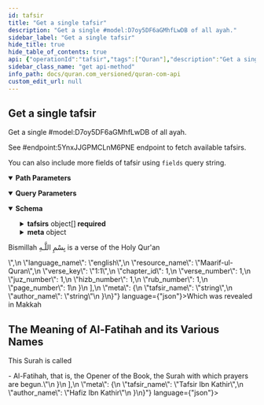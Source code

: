 ```yaml
---
id: tafsir
title: "Get a single tafsir"
description: "Get a single #model:D7oy5DF6aGMhfLwDB of all ayah."
sidebar_label: "Get a single tafsir"
hide_title: true
hide_table_of_contents: true
api: {"operationId":"tafsir","tags":["Quran"],"description":"Get a single #model:D7oy5DF6aGMhfLwDB of all ayah.\n\nSee #endpoint:5YnxJJGPMCLnM6PNE\nendpoint to fetch available tafsirs.\n\nYou can also include more fields of tafsir using `fields` query string.","parameters":[{"name":"fields","in":"query","description":"comma seperated fields of tafsir.","schema":{"type":"string"}},{"name":"chapter_number","in":"query","description":"If you want to get tafsir of a specific surah.","schema":{"type":"integer","minimum":1,"maximum":114}},{"name":"juz_number","in":"query","description":"If you want to get tafsir of a specific juz.","schema":{"type":"integer","minimum":1,"maximum":30}},{"name":"page_number","in":"query","description":"If you want to get tafsir of a Madani Muhsaf page","schema":{"type":"integer","minimum":1,"maximum":604}},{"name":"hizb_number","in":"query","description":"If you want to get tafsir of a specific hizb.","schema":{"type":"integer","minimum":1,"maximum":60}},{"name":"rub_el_hizb_number","in":"query","description":"If you want to get tafsir of a specific Rub el Hizb.","schema":{"type":"integer","minimum":1,"maximum":240}},{"name":"verse_key","in":"query","description":"If you want to get tafsir of a specific ayah.","schema":{"type":"string"}},{"name":"tafsir_id","in":"path","description":"tafsir id","required":true,"schema":{"type":"number"}}],"responses":{"200":{"description":"","content":{"application/json":{"schema":{"type":"object","properties":{"tafsirs":{"type":"array","items":{"title":"Tafsir","type":"object","properties":{"id":{"type":"integer"},"verse_id":{"type":"integer"},"language_id":{"type":"integer"},"text":{"type":"string"},"language_name":{"type":"string"},"resource_name":{"type":"string"},"verse_key":{"type":"string"},"chapter_id":{"type":"integer"},"verse_number":{"type":"integer"},"juz_number":{"type":"integer"},"hizb_number":{"type":"integer"},"rub_el_hizb_number":{"type":"integer"},"page_number":{"type":"integer"}},"example":{"verse_id":1,"language_id":38,"text":"<p>Bismillah بِسْمِ اللَّـهِ is a verse of the Holy Qur'an</p>","language_name":"english","resource_name":"Maarif-ul-Quran","verse_key":"1:1","chapter_id":1,"verse_number":1,"juz_number":1,"hizb_number":1,"rub_number":1,"page_number":1}}},"meta":{"type":"object","properties":{"tafsir_name":{"type":"string"},"author_name":{"nullable":true,"type":"string"}}}},"required":["tafsirs"]},"examples":{"response":{"value":{"tafsirs":[{"resource_id":169,"text":"<h2 class=\"title\">Which was revealed in Makkah</h2><h2 class=\"title\">The Meaning of Al-Fatihah and its Various Names</h2><p>This Surah is called</p><p>-        Al-Fatihah, that is, the Opener of the Book, the Surah with which prayers are begun."}],"meta":{"tafsir_name":"Tafsir Ibn Kathir","author_name":"Hafiz Ibn Kathir"}}}}}}}},"method":"get","path":"/quran/tafsirs/{tafsir_id}","servers":[{"url":"https://api.quran.com/api/v4"}],"info":{"version":"v4","title":"Quran.com API","description":" Documentation of Quran.com v4 API"},"postman":{"name":"Get a single tafsir","description":{"content":"Get a single #model:D7oy5DF6aGMhfLwDB of all ayah.\n\nSee #endpoint:5YnxJJGPMCLnM6PNE\nendpoint to fetch available tafsirs.\n\nYou can also include more fields of tafsir using `fields` query string.","type":"text/plain"},"url":{"path":["quran","tafsirs",":tafsir_id"],"host":["{{baseUrl}}"],"query":[{"disabled":false,"description":{"content":"comma seperated fields of tafsir.","type":"text/plain"},"key":"fields","value":""},{"disabled":false,"description":{"content":"If you want to get tafsir of a specific surah.","type":"text/plain"},"key":"chapter_number","value":""},{"disabled":false,"description":{"content":"If you want to get tafsir of a specific juz.","type":"text/plain"},"key":"juz_number","value":""},{"disabled":false,"description":{"content":"If you want to get tafsir of a Madani Muhsaf page","type":"text/plain"},"key":"page_number","value":""},{"disabled":false,"description":{"content":"If you want to get tafsir of a specific hizb.","type":"text/plain"},"key":"hizb_number","value":""},{"disabled":false,"description":{"content":"If you want to get tafsir of a specific Rub el Hizb.","type":"text/plain"},"key":"rub_el_hizb_number","value":""},{"disabled":false,"description":{"content":"If you want to get tafsir of a specific ayah.","type":"text/plain"},"key":"verse_key","value":""}],"variable":[{"disabled":false,"description":{"content":"(Required) tafsir id","type":"text/plain"},"type":"any","value":"","key":"tafsir_id"}]},"header":[{"key":"Accept","value":"application/json"}],"method":"GET"}}
sidebar_class_name: "get api-method"
info_path: docs/quran.com_versioned/quran-com-api
custom_edit_url: null
---
```



## Get a single tafsir



Get a single #model:D7oy5DF6aGMhfLwDB of all ayah.

See #endpoint:5YnxJJGPMCLnM6PNE
endpoint to fetch available tafsirs.

You can also include more fields of tafsir using `fields` query string.

<details style={{"marginBottom":"1rem"}} data-collapsed={false} open={true}><summary style={{}}><strong>Path Parameters</strong></summary><div><ul><ParamsItem className={"paramsItem"} param={{"name":"tafsir_id","in":"path","description":"tafsir id","required":true,"schema":{"type":"number"}}}></ParamsItem></ul></div></details><details style={{"marginBottom":"1rem"}} data-collapsed={false} open={true}><summary style={{}}><strong>Query Parameters</strong></summary><div><ul><ParamsItem className={"paramsItem"} param={{"name":"fields","in":"query","description":"comma seperated fields of tafsir.","schema":{"type":"string"}}}></ParamsItem><ParamsItem className={"paramsItem"} param={{"name":"chapter_number","in":"query","description":"If you want to get tafsir of a specific surah.","schema":{"type":"integer","minimum":1,"maximum":114}}}></ParamsItem><ParamsItem className={"paramsItem"} param={{"name":"juz_number","in":"query","description":"If you want to get tafsir of a specific juz.","schema":{"type":"integer","minimum":1,"maximum":30}}}></ParamsItem><ParamsItem className={"paramsItem"} param={{"name":"page_number","in":"query","description":"If you want to get tafsir of a Madani Muhsaf page","schema":{"type":"integer","minimum":1,"maximum":604}}}></ParamsItem><ParamsItem className={"paramsItem"} param={{"name":"hizb_number","in":"query","description":"If you want to get tafsir of a specific hizb.","schema":{"type":"integer","minimum":1,"maximum":60}}}></ParamsItem><ParamsItem className={"paramsItem"} param={{"name":"rub_el_hizb_number","in":"query","description":"If you want to get tafsir of a specific Rub el Hizb.","schema":{"type":"integer","minimum":1,"maximum":240}}}></ParamsItem><ParamsItem className={"paramsItem"} param={{"name":"verse_key","in":"query","description":"If you want to get tafsir of a specific ayah.","schema":{"type":"string"}}}></ParamsItem></ul></div></details><div><ApiTabs><TabItem label={"200"} value={"200"}><div></div><div><MimeTabs schemaType={"response"}><TabItem label={"application/json"} value={"application/json"}><SchemaTabs><TabItem label={"Schema"} value={"Schema"}><details style={{}} data-collapsed={false} open={true}><summary style={{"textAlign":"left"}}><strong>Schema</strong></summary><div style={{"textAlign":"left","marginLeft":"1rem"}}></div><ul style={{"marginLeft":"1rem"}}><SchemaItem collapsible={true} className={"schemaItem"}><details style={{}}><summary style={{}}><strong>tafsirs</strong><span style={{"opacity":"0.6"}}> object[]</span><strong style={{"fontSize":"var(--ifm-code-font-size)","color":"var(--openapi-required)"}}> required</strong></summary><div style={{"marginLeft":"1rem"}}><li><div style={{"fontSize":"var(--ifm-code-font-size)","opacity":"0.6","marginLeft":"-.5rem","paddingBottom":".5rem"}}>Array [</div></li><SchemaItem collapsible={false} name={"id"} required={false} schemaName={"integer"} qualifierMessage={undefined} schema={{"type":"integer"}}></SchemaItem><SchemaItem collapsible={false} name={"verse_id"} required={false} schemaName={"integer"} qualifierMessage={undefined} schema={{"type":"integer"}}></SchemaItem><SchemaItem collapsible={false} name={"language_id"} required={false} schemaName={"integer"} qualifierMessage={undefined} schema={{"type":"integer"}}></SchemaItem><SchemaItem collapsible={false} name={"text"} required={false} schemaName={"string"} qualifierMessage={undefined} schema={{"type":"string"}}></SchemaItem><SchemaItem collapsible={false} name={"language_name"} required={false} schemaName={"string"} qualifierMessage={undefined} schema={{"type":"string"}}></SchemaItem><SchemaItem collapsible={false} name={"resource_name"} required={false} schemaName={"string"} qualifierMessage={undefined} schema={{"type":"string"}}></SchemaItem><SchemaItem collapsible={false} name={"verse_key"} required={false} schemaName={"string"} qualifierMessage={undefined} schema={{"type":"string"}}></SchemaItem><SchemaItem collapsible={false} name={"chapter_id"} required={false} schemaName={"integer"} qualifierMessage={undefined} schema={{"type":"integer"}}></SchemaItem><SchemaItem collapsible={false} name={"verse_number"} required={false} schemaName={"integer"} qualifierMessage={undefined} schema={{"type":"integer"}}></SchemaItem><SchemaItem collapsible={false} name={"juz_number"} required={false} schemaName={"integer"} qualifierMessage={undefined} schema={{"type":"integer"}}></SchemaItem><SchemaItem collapsible={false} name={"hizb_number"} required={false} schemaName={"integer"} qualifierMessage={undefined} schema={{"type":"integer"}}></SchemaItem><SchemaItem collapsible={false} name={"rub_el_hizb_number"} required={false} schemaName={"integer"} qualifierMessage={undefined} schema={{"type":"integer"}}></SchemaItem><SchemaItem collapsible={false} name={"page_number"} required={false} schemaName={"integer"} qualifierMessage={undefined} schema={{"type":"integer"}}></SchemaItem><li><div style={{"fontSize":"var(--ifm-code-font-size)","opacity":"0.6","marginLeft":"-.5rem"}}>]</div></li></div></details></SchemaItem><SchemaItem collapsible={true} className={"schemaItem"}><details style={{}}><summary style={{}}><strong>meta</strong><span style={{"opacity":"0.6"}}> object</span></summary><div style={{"marginLeft":"1rem"}}><SchemaItem collapsible={false} name={"tafsir_name"} required={false} schemaName={"string"} qualifierMessage={undefined} schema={{"type":"string"}}></SchemaItem><SchemaItem collapsible={false} name={"author_name"} required={false} schemaName={"string"} qualifierMessage={undefined} schema={{"nullable":true,"type":"string"}}></SchemaItem></div></details></SchemaItem></ul></details></TabItem><TabItem label={"Example (from schema)"} value={"Example (from schema)"}><ResponseSamples responseExample={"{\n  \"tafsirs\": [\n    {\n      \"verse_id\": 1,\n      \"language_id\": 38,\n      \"text\": \"<p>Bismillah بِسْمِ اللَّـهِ is a verse of the Holy Qur'an</p>\",\n      \"language_name\": \"english\",\n      \"resource_name\": \"Maarif-ul-Quran\",\n      \"verse_key\": \"1:1\",\n      \"chapter_id\": 1,\n      \"verse_number\": 1,\n      \"juz_number\": 1,\n      \"hizb_number\": 1,\n      \"rub_number\": 1,\n      \"page_number\": 1\n    }\n  ],\n  \"meta\": {\n    \"tafsir_name\": \"string\",\n    \"author_name\": \"string\"\n  }\n}"} language={"json"}></ResponseSamples></TabItem><TabItem label={"response"} value={"response"}><ResponseSamples responseExample={"{\n  \"tafsirs\": [\n    {\n      \"resource_id\": 169,\n      \"text\": \"<h2 class=\\\"title\\\">Which was revealed in Makkah</h2><h2 class=\\\"title\\\">The Meaning of Al-Fatihah and its Various Names</h2><p>This Surah is called</p><p>-        Al-Fatihah, that is, the Opener of the Book, the Surah with which prayers are begun.\"\n    }\n  ],\n  \"meta\": {\n    \"tafsir_name\": \"Tafsir Ibn Kathir\",\n    \"author_name\": \"Hafiz Ibn Kathir\"\n  }\n}"} language={"json"}></ResponseSamples></TabItem></SchemaTabs></TabItem></MimeTabs></div></TabItem></ApiTabs></div>
      